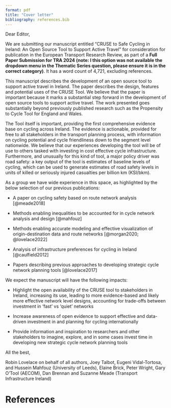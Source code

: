 ```yaml
---
format: pdf
title: "Cover letter"
bibliography: references.bib
---
```


```{=html}
<!-- Cover letter file, answering the following questions:

    1–2 sentences about the importance of the manuscript.
    1–2 sentences about the experience the author group has on the topic (for example, previous publications).
    1–2 sentences about the (expected) clinical impact of the manuscript. -->
```
Dear Editor,

We are submitting our manuscript entitled "CRUSE to Safe Cycling in Ireland: An Open Source Tool to Support Active Travel" for consideration for publication in the European Transport Research Review, as part of a **Full Paper Submission for TRA 2024 (note: I this option was not available the dropdown menu in the Thematic Series question, please ensure it is in the correct category)**.
It has a word count of 4,721, excluding references.

This manuscript describes the development of an open source tool to support active travel in Ireland.
The paper describes the design, features and potential uses of the CRUSE Tool.
We believe that the paper is important because it marks a substantial step forward in the development of open source tools to support active travel.
The work presented goes substantially beyond previously published research such as the Propensity to Cycle Tool for England and Wales.

The Tool itself is important, providing the first comprehensive evidence base on cycling across Ireland.
The evidence is actionable, provided for free to all stakeholders in the transport planning process, with information on cycling potential and cycle friendliness down to the segment level nationwide.
We believe that our experiences developing the tool will be of use to others tasked with investing in cost effective cycle infrastructure.
Furthermore, and unusually for this kind of tool, a major policy driver was road safety: a key output of the tool is estimates of baseline levels of cycling, which can be used to generate estimates of road safety levels in units of killed or seriously injured casualties per billion km (KSI/bkm).

As a group we have wide experience in this space, as highlighted by the below selection of our previous publications:

-   A paper on cycling safety based on route network analysis [@meade2018]

-   Methods enabling inequalities to be accounted for in cycle network analysis and design [@mahfouz]

-   Methods enabling accurate modeling and effective visualization of origin-destination data and route networks [@morgan2020; @lovelace2022]

-   Analysis of infrastructure preferences for cycling in Ireland [@caulfield2012]

-   Papers describing previous approaches to developing strategic cycle network planning tools [@lovelace2017]

We expect the manuscript will have the following impacts:

-   Highlight the open availability of the CRUSE tool to stakeholders in Ireland, increasing its use, leading to more evidence-based and likely more effective network level designs, accounting for trade-offs between investment in 'fast' vs 'quiet' networks

-   Increase awareness of open evidence to support effective and data-driven investment in and planning for cycling internationally

-   Provide information and inspiration to researchers and other stakeholders to imagine, explore, and in some cases invest time in developing new strategic cycle network planning tools

All the best,

Robin Lovelace on behalf of all authors, Joey Talbot, Eugeni Vidal-Tortosa, and Hussein Mahfouz (University of Leeds), Elaine Brick, Peter Wright, Gary O'Tool (AECOM), Dan Brennan and Suzanne Meade (Transport Infrastructure Ireland)

# References